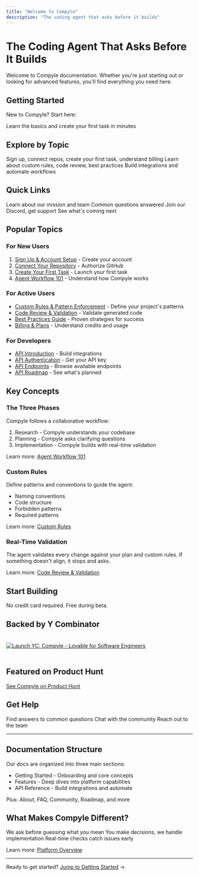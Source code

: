 ```yaml
---
title: "Welcome to Compyle"
description: "The coding agent that asks before it builds"
---
```


# The Coding Agent That Asks Before It Builds

Welcome to Compyle documentation. Whether you're just starting out or looking for advanced features, you'll find everything you need here.

## Getting Started

New to Compyle? Start here:

<Card title="Getting Started" href="./getting-started/index" icon="rocket" horizontal>
  Learn the basics and create your first task in minutes
</Card>

## Explore by Topic

<CardGroup cols={3}>
  <Card title="Getting Started" href="./getting-started/index" icon="rocket">
    Sign up, connect repos, create your first task, understand billing
  </Card>
  <Card title="Features" href="./features/overview" icon="layers">
    Learn about custom rules, code review, best practices
  </Card>
  <Card title="API Reference" href="./api-reference/intro" icon="code">
    Build integrations and automate workflows
  </Card>
</CardGroup>

## Quick Links

<CardGroup cols={2}>
  <Card title="About Compyle" href="./about" icon="users">
    Learn about our mission and team
  </Card>
  <Card title="FAQ" href="./faq" icon="help-circle">
    Common questions answered
  </Card>
  <Card title="Community" href="./community" icon="users">
    Join our Discord, get support
  </Card>
  <Card title="Roadmap" href="./roadmap" icon="rocket">
    See what's coming next
  </Card>
</CardGroup>

## Popular Topics

### For New Users

1. [Sign Up & Account Setup](/getting-started/signup) - Create your account
2. [Connect Your Repository](/getting-started/connect-repo) - Authorize GitHub
3. [Create Your First Task](/getting-started/first-task) - Launch your first task
4. [Agent Workflow 101](/getting-started/agent-workflow-intro) - Understand how Compyle works

### For Active Users

- [Custom Rules & Pattern Enforcement](/features/custom-rules) - Define your project's patterns
- [Code Review & Validation](/features/code-review) - Validate generated code
- [Best Practices Guide](/features/best-practices) - Proven strategies for success
- [Billing & Plans](/getting-started/billing) - Understand credits and usage

### For Developers

- [API Introduction](/api-reference/intro) - Build integrations
- [API Authentication](/api-reference/auth) - Get your API key
- [API Endpoints](/api-reference/endpoints) - Browse available endpoints
- [API Roadmap](/api-reference/roadmap) - See what's planned

## Key Concepts

### The Three Phases

Compyle follows a collaborative workflow:

1. Research - Compyle understands your codebase
2. Planning - Compyle asks clarifying questions
3. Implementation - Compyle builds with real-time validation

Learn more: [Agent Workflow 101](/getting-started/agent-workflow-intro)

### Custom Rules

Define patterns and conventions to guide the agent:

- Naming conventions
- Code structure
- Forbidden patterns
- Required patterns

Learn more: [Custom Rules](/features/custom-rules)

### Real-Time Validation

The agent validates every change against your plan and custom rules. If something doesn't align, it stops and asks.

Learn more: [Code Review & Validation](/features/code-review)

## Start Building

<Card title="Get Started Free" href="https://app.compyle.ai" icon="rocket" horizontal>
  No credit card required. Free during beta.
</Card>

## Backed by Y Combinator

<a href="https://www.ycombinator.com/launches/ObF-compyle-lovable-for-software-engineers" target="_blank">
  <img
    src="https://www.ycombinator.com/launches/ObF-compyle-lovable-for-software-engineers/upvote_embed.svg"
    alt="Launch YC: Compyle - Lovable for Software Engineers"
    style="max-width: 100%; height: auto; margin: 20px 0;"
  />
</a>

## Featured on Product Hunt

<!-- If your theme struggles with iframes, keep a link instead of an iframe. -->
<!-- <iframe style="border: 1px solid rgba(0, 0, 0, 0.1); border-radius: 8px; width: 100%; height: 450px;" src="https://www.producthunt.com/embed/compyle-2?utm_source=badge-featured&utm_medium=badge&utm_source=badge-compyle-3" allowTransparency="true" frameBorder="0" scrolling="no"></iframe> -->
[See Compyle on Product Hunt](https://www.producthunt.com/products/compyle-2?utm_source=badge-featured&utm_medium=badge&utm_source=badge-compyle-3)

## Get Help

<CardGroup cols={3}>
  <Card title="Read FAQ" href="./faq" icon="help-circle">
    Find answers to common questions
  </Card>
  <Card title="Join Discord" href="https://discord.gg/compyle" icon="message-circle">
    Chat with the community
  </Card>
  <Card title="Contact Support" href="./community" icon="mail">
    Reach out to the team
  </Card>
</CardGroup>

---

## Documentation Structure

Our docs are organized into three main sections:

- Getting Started - Onboarding and core concepts
- Features - Deep dives into platform capabilities
- API Reference - Build integrations and automate

Plus: About, FAQ, Community, Roadmap, and more

## What Makes Compyle Different?

<CardGroup cols={3}>
  <Card title="Question-Driven" icon="message-circle">
    We ask before guessing what you mean
  </Card>
  <Card title="Collaborative" icon="users">
    You make decisions, we handle implementation
  </Card>
  <Card title="Validating" icon="check">
    Real-time checks catch issues early
  </Card>
</CardGroup>

Learn more: [Platform Overview](/features/overview)

---

Ready to get started? [Jump to Getting Started](/getting-started/index) →